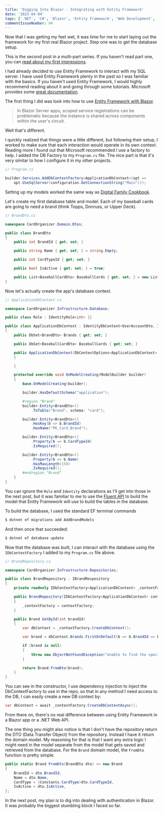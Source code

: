 ```yaml
---
title: 'Digging Into Blazor - Integrating with Entity Framework'
date: '2023-04-04'
tags: ['.NET', 'C#', 'Blazor', 'Entity Framework', 'Web Development', 'Development']
commentIssueNumber: 94
---
```


Now that I was getting my feet wet, it was time for me to start laying out the framework for my first real Blazor project. Step one was to get the database setup.

This is the second post in a multi-part series. If you haven't read part one, you can [read about my first impressions](https://kpwags.com/posts/2023/03/19/digging-into-blazor-first-impressions).

I had already decided to use Entity Framework to interact with my SQL server. I have used Entity Framework plenty in the past so I was familiar with the basics. If you haven't used Entity Framework, I would highly recommend reading about it and going through some tutorials. Microsoft provides some [great documentation](https://learn.microsoft.com/en-us/ef/core/).

The first thing I did was look into how to use [Entity Framework with Blazor](https://learn.microsoft.com/en-us/aspnet/core/blazor/blazor-server-ef-core?view=aspnetcore-7.0).

> In Blazor Server apps, scoped service registrations can be problematic because the instance is shared across components within the user's circuit.

Well that's different.

I quickly realized that things were a little different, but following their setup, I worked to make sure that each interaction would operate in its own context. Reading more I found out that Microsoft recommended I use a factory to help. I added the DB Factory to my `Program.cs` file. The nice part is that it's very similar to how I configure it in my other projects.

```csharp
// Program.cs

builder.Services.AddDbContextFactory<ApplicationDbContext>(opt =>
    opt.UseSqlServer(configuration.GetConnectionString("Main")));
```

Setting up my models worked the same way as [Digital Family Cookbook](https://github.com/kpwags/digital-family-cookbook).

Let's create my first database table and model. Each of my baseball cards are going to need a brand (think Topps, Donruss, or Upper Deck).

```csharp
// BrandDto.cs

namespace CardOrganizer.Domain.Dtos;

public class BrandDto
{
    public int BrandId { get; set; }

    public string Name { get; set; } = string.Empty;

    public int CardTypeId { get; set; }

    public bool IsActive { get; set; } = true;

    public List<BaseballCardDto> BaseballCards { get; set; } = new List<BaseballCardDto>();
}
```

Now let's actually create the app's database context.

```csharp
// ApplicationDbContext.cs

namespace CardOrganizer.Infrastructure.Database;

public class Role : IdentityRole<int> {}

public class ApplicationDbContext : IdentityDbContext<UserAccountDto, IdentityRole<int>, int>
{
    public DbSet<BrandDto> Brands { get; set; }

    public DbSet<BaseballCardDto> BaseballCards { get; set; }

    public ApplicationDbContext(DbContextOptions<ApplicationDbContext> options) : base(options)
    {

    }

	protected override void OnModelCreating(ModelBuilder builder)
    {
        base.OnModelCreating(builder);

        builder.HasDefaultSchema("application");

		#region "Brand"
        builder.Entity<BrandDto>()
            .ToTable("Brand", schema: "card");

        builder.Entity<BrandDto>()
            .HasKey(b => b.BrandId)
            .HasName("PK_Card_Brand");

        builder.Entity<BrandDto>()
            .Property(b => b.CardTypeId)
            .IsRequired();

        builder.Entity<BrandDto>()
            .Property(b => b.Name)
            .HasMaxLength(150)
            .IsRequired();
        #endregion "Brand"
	}
}
```

You can ignore the `Role` and `Identity` declarations as I'll get into those in the next post, but it was familiar to me to use the [Fluent API](https://learn.microsoft.com/en-us/ef/ef6/modeling/code-first/fluent/types-and-properties) to build the model that Entity Framework will use to build the tables in the database.

To build the database, I used the standard EF terminal commands

```bash
$ dotnet ef migrations add AddBrandModels
```

And then once that succeeded:

```bash
$ dotnet ef database update
```

Now that the database was built, I can interact with the database using the `IDbContextFactory` I added to my `Program.cs` file above.

```csharp
// BrandRepository.cs

namespace CardOrganizer.Infrastructure.Repositories;

public class BrandRepository : IBrandRespository
{
    private readonly IDbContextFactory<ApplicationDbContext> _contextFactory;

    public BrandRepository(IDbContextFactory<ApplicationDbContext> contextFactory)
    {
        _contextFactory = contextFactory;
    }

    public Brand GetById(int brandId)
    {
        var dbContext = _contextFactory.CreateDbContext();

        var brand = dbContext.Brands.FirstOrDefault(b => b.BrandId == brandId);

        if (brand is null)
        {
            throw new ObjectNotFoundException("Unable to find the specified brand");
        }

        return Brand.FromDto(brand);
    }
}
```

You can see in the constructor, I use dependency injection to inject the DbContextFactory to use in the repo, so that in any method I need access to the DB, I can easily create a new DB context by:

```csharp
var dbContext = await _contextFactory.CreateDbContextAsync();
```

From there on, there's no real difference between using Entity Framework in a Blazor app or a .NET Web API.

The one thing you might also notice is that I don't have the repository return the DTO (Data Transfer Object) from the repository. Instead I have it return the domain model. My reasoning for that is that I want any extra logic I might need in the model separate from the model that gets saved and retrieved from the database. For the `Brand` domain model, the `FromDto` function is pretty simple.

```csharp
public static Brand FromDto(BrandDto dto) => new Brand
{
    BrandId = dto.BrandId,
    Name = dto.Name,
    CardType = (Constants.CardType)dto.CardTypeId,
    IsActive = dto.IsActive,
};
```

In the next post, my plan is to dig into dealing with authentication in Blazor. It was probably the biggest stumbling block I faced so far.